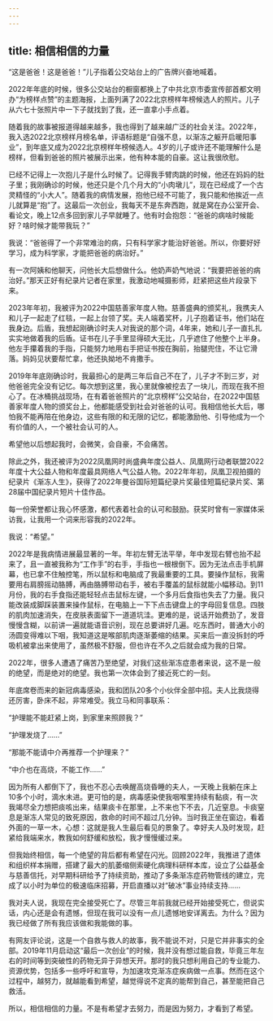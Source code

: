 ```yaml
---
---
---
```

title: 相信相信的力量
---




“这是爸爸！这是爸爸！”儿子指着公交站台上的广告牌兴奋地喊着。

2022年年底的时候，很多公交站台的橱窗都换上了中共北京市委宣传部首都文明办“为榜样点赞”的主题海报，上面列满了2022北京榜样年榜候选人的照片。儿子从六七十张照片中一下子就找到了我，还一直拿小手点着。

随着我的故事被报道得越来越多，我也得到了越来越广泛的社会关注。2022年，我入选2022北京榜样月榜名单，评语标题是“自强不息，以渐冻之躯开启暖阳事业”，到年底又成为2022北京榜样年榜候选人。4岁的儿子或许还不能理解什么是榜样，但看到爸爸的照片被展示出来，他有种本能的自豪。这让我很欣慰。

已经不记得上一次抱儿子是什么时候了。记得我手臂肉跳的时候，他还在妈妈的肚子里；我刚确诊的时候，他还只是个几个月大的“小肉墩儿”，现在已经成了一个古灵精怪的“小大人”。随着我的病情发展，抱他已经不可能了，我只能和他挨近一点儿就算是“抱”了。这最后一次创业，我每天不是东奔西跑，就是窝在办公室开会、看论文，晚上12点多回到家儿子早就睡了。他有时会抱怨：“爸爸的病啥时候能好？啥时候才能带我玩？”

我说：“爸爸得了一个非常难治的病，只有科学家才能治好爸爸。所以，你要好好学习，成为科学家，才能把爸爸的病治好。”

有一次阿姨和他聊天，问他长大后想做什么。他奶声奶气地说：“我要把爸爸的病治好。”那天正好有纪录片记者在家里，我激动地喊摄影师，赶紧把这些片段录下来。

2023年年初，我被评为2022中国慈善家年度人物。慈善盛典的颁奖礼，我携夫人和儿子一起走了红毯，一起上台领了奖。夫人端着奖杯，儿子抱着证书，他们站在我身边。后盾，我想起刚确诊时夫人对我说的那个词，4年来，她和儿子一直扎扎实实地做着我的后盾。证书在儿子手里显得硕大无比，几乎遮住了他整个上半身。他左手攥着我的手指，只能努力地用右手把证书按在胸前，抬腿兜住，不让它滑落。妈妈见状要帮忙拿，他还执拗地不肯撒手。

2019年年底刚确诊时，我最担心的是两三年后自己不在了，儿子才不到三岁，对他爸爸完全没有记忆。每次想到这里，我心里就像被挖去了一块儿，而现在我不担心了。在冰桶挑战现场，在有着爸爸照片的“北京榜样”公交站台，在2022中国慈善家年度人物的颁奖台上，他都能感受到社会对爸爸的认可。我相信他长大后，哪怕我不能再陪在他身边，这些有限的和无限的记忆，都能激励他、引导他成为一个有价值的人，一个被社会认可的人。

希望他以后想起我时，会微笑，会自豪，不会痛苦。

除此之外，我还被评为2022凤凰网时尚盛典年度公益人、凤凰网行动者联盟2022年度十大公益人物和年度最具网络人气公益人物。2022年年初，凤凰卫视拍摄的纪录片《渐冻人生》，获得了2022年曼谷国际短篇纪录片奖最佳短篇纪录片奖、第28届中国纪录片短片十佳作品。

每一份荣誉都让我心怀感激，都代表着社会的认可和鼓励。获奖时曾有一家媒体采访我，让我用一个词来形容我的2022年。

我说：“希望。”

2022年是我病情进展最显著的一年。年初左臂无法平举，年中发现右臂也抬不起来了，且一直被我称为“工作手”的右手，手指也一根根倒下。因为无法点击手机屏幕，也已拿不住触控笔，所以鼠标和电脑成了我最重要的工具。要操作鼠标，我需要用右肩膀摇动胳膊，再由胳膊带动右手，被右手覆盖的鼠标就能小幅移动。到11月份，我的右手食指还能轻轻点击鼠标左键，一个多月后食指也失去了力量。我只能改装成脚踩装置来操作鼠标，在电脑上一下下点击键盘上的字母回复信息。四肢的肌肉加速消失，在皮肤表面留下一道道坑洼。更难的是，说话开始费劲了，发音慢慢含糊，以前讲一遍就能语音识别，现在总要讲好几遍。吃东西时，普通大小的汤圆变得难以下咽，我知道这是喉部肌肉逐渐萎缩的结果。买来后一直没拆封的呼吸机被拿出来使用了，虽然极不舒服，但也许在不久之后就会成为我的日常。

2022年，很多人遭遇了痛苦乃至绝望，对我们这些渐冻症患者来说，这不是一般的绝望，而是绝对的绝望。我也第一次体会到了接近死亡的一刻。

年底席卷而来的新冠病毒感染，我和团队20多个小伙伴全部中招。夫人比我烧得还厉害，卧床不起，非常难受。我立马和同事联系：

“护理能不能赶紧上岗，到家里来照顾我？”

“护理发烧了……”

“那能不能请中介再推荐一个护理来？”

“中介也在高烧，不能工作……”

因为所有人都倒下了，我也不忍心去唤醒高烧昏睡的夫人，一天晚上我躺在床上10多个小时，滴水未进。更可怕的是，病毒感染使我咽喉里持续有黏痰，有一次我竭尽全力想把痰咳出来，结果痰卡在那里，上不来也下不去，几近窒息。卡痰窒息是渐冻人常见的致死原因，救命的时间不超过几分钟。当时我正坐在窗边，看着外面的一草一木，心想：这就是我人生最后看见的景象了。幸好夫人及时发现，赶紧给我端来水，教我如何舒缓和放松，我才慢慢缓过来。

但我始终相信，每一个绝望的背后都有希望在闪光。回顾2022年，我推进了遗体和组织样本捐赠，搭建了最大的肌萎缩侧索硬化病理科研样本库，设立了公益基金与慈善信托，对早期科研给予了持续资助，推动了多条渐冻症药物管线的建立，完成了以小时为单位的极速临床招募，开启直播以对“破冰”事业持续支持……

我对夫人说，我现在完全接受死亡了。尽管三年前我就已经开始接受死亡，但说实话，内心还是会有遗憾，但现在我可以没有一点儿遗憾地安详离去。为什么？因为我已经做了所有我应该做和我能做的事。

有网友评论说，这是一个自救与救人的故事，我不能说不对，只是它并非事实的全部。2019年11月启动这“最后一次创业”的时候，我并没有想过能自救，毕竟三年左右的时间等到突破性的药物无异于异想天开。那时的我只想利用自己的专业能力、资源优势，包括多一些呼吁和宣导，为加速攻克渐冻症疾病做一点事。然而在这个过程中，越努力，就越能看到希望，越觉得说不定真的能帮到自己，甚至能把自己救活。

所以，相信相信的力量。不是有希望才去努力，而是因为努力，才看到了希望。